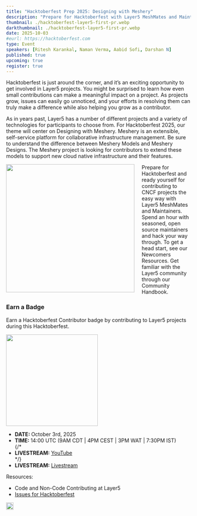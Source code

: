 ```yaml
---
title: "Hacktoberfest Prep 2025: Designing with Meshery"
description: "Prepare for Hacktoberfest with Layer5 MeshMates and Maintainers. Join seasoned open source maintainers, hack through easy issues, and grow your skills. Discover Newcomers resources and explore the Layer5 Community Handbook."
thumbnail: ./hacktoberfest-layer5-first-pr.webp
darkthumbnail: ./hacktoberfest-layer5-first-pr.webp
date: 2025-10-03
#eurl: https://hacktoberfest.com
type: Event
speakers: [Ritesh Karankal, Naman Verma, Aabid Sofi, Darshan N]
published: true
upcoming: true
register: true
---
```



<p>
<Link to="/programs/hacktoberfest">Hacktoberfest</Link> is just around the corner, and it’s an exciting opportunity to get involved in Layer5 projects. You might be surprised to learn how even small contributions can make a meaningful impact on a project. As projects grow, issues can easily go unnoticed, and your efforts in resolving them can truly make a difference while also helping you grow as a contributor.
</p>

<p>As in years past, Layer5 has a number of different projects and a variety of technologies for participants to choose from. For Hacktoberfest 2025, our theme will center on Designing with Meshery. <Link to="/cloud-native-management/meshery">Meshery</Link> is an extensible, self-service platform for collaborative infrastructure management. Be sure to understand the <Link to="/blog/meshery/comparing-meshery-models-and-meshery-designs">difference between Meshery Models and Meshery Designs</Link>. The Meshery project is looking for contributors to extend these models to support new cloud native infrastructure and their features.</p>

<img src={hacktoberfestOpenArms} style="width: 350px; margin-right: 20px; float: left;"/>

<p>
Prepare for Hacktoberfest and ready yourself for contributing to CNCF projects the easy way with Layer5 <Link to="/community/meshmates">MeshMates</Link> and Maintainers. Spend an hour with seasoned, open source maintainers and hack your way through. To get a head start, see our <Link to="/community/newcomers">Newcomers Resources</Link>. Get familiar with the Layer5 community through our <Link to="/community/handbook">Community Handbook</Link>.
</p>

<h3>Earn a Badge </h3> 
<p>Earn a Hacktoberfest Contributor badge by contributing to Layer5 projects during this Hacktoberfest.</p>
<img src={hacktoberfestBadge} style="width: 250px"/>

<ul>
    <li><strong>DATE: </strong>October 3rd, 2025</li>
    <li><strong>TIME: </strong> 14:00 UTC (9AM CDT | 4PM CEST | 3PM WAT | 7:30PM IST)</li>
    {/* <li><strong>LIVESTREAM:</strong> <a href="https://www.youtube.com/watch?v=iKe52yMWWK4">YouTube</a></li> */}
     <li><strong>LIVESTREAM:</strong> <a href="https://youtube.com/live/1-oaEy0Pm5I?feature=share">Livestream</a></li>
</ul>

<p> Resources:</p>

<ul>
    <li><Link to="/blog/open-source/ways-to-contribute-at-layer5">Code and Non-Code Contributing at Layer5</Link></li>
    <li><a href="https://github.com/issues?q=is%3Aopen%20is%3Aissue%20archived%3Afalse%20(org%3Alayer5io%20OR%20org%3Ameshery%20OR%20org%3Aservice-mesh-performance%20OR%20org%3Aservice-mesh-patterns%20OR%20org%3Alayer5labs%20OR%20org%3Ameshery-extensions)%20label%3Ahacktoberfest">Issues for Hacktoberfest</a></li>
</ul>

<img src={hacktoberfestTheme} style="width: fit-content;"/>